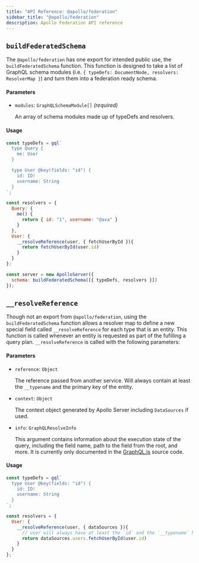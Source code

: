 ```yaml
---
title: "API Reference: @apollo/federation"
sidebar_title: "@apollo/federation"
description: Apollo Federation API reference
---
```


## `buildFederatedSchema`

The `@apollo/federation` has one export for intended public use, the `buildFederatedSchema` function. This function is designed to take a list of GraphQL schema modules (i.e. `{ typeDefs: DocumentNode, resolvers: ResolverMap }`) and turn them into a federation ready schema.

#### Parameters

* `modules`: `GraphQLSchemaModule[]` _(required)_

    An array of schema modules made up of typeDefs and resolvers.

#### Usage

```js
const typeDefs = gql`
  type Query {
    me: User
  }

  type User @key(fields: "id") {
    id: ID!
    username: String
  }
`;

const resolvers = {
  Query: {
    me() {
      return { id: "1", username: "@ava" }
    }
  },
  User: {
    __resolveReference(user, { fetchUserById }){
      return fetchUserById(user.id)
    }
  }
};

const server = new ApolloServer({
  schema: buildFederatedSchema([{ typeDefs, resolvers }])
});
```

## `__resolveReference`

Though not an export from `@apollo/federation`, using the `buildFederatedSchema` function allows a resolver map to define a new special field called `__resolveReference` for each type that is an entity. This function is called whenever an entity is requested as part of the fufilling a query plan. `__resolveReference` is called with the following parameters:

#### Parameters

* `reference`: `Object`

  The reference passed from another service. Will always contain at least the `__typename` and the primary key of the entity.

* `context`: `Object`

  The context object generated by Apollo Server including `DataSources` if used.

* `info`: `GraphQLResolveInfo`

   This argument contains information about the execution state of the query, including the field name, path to the field from the root, and more. It is currently only documented in the [GraphQL.js](https://github.com/graphql/graphql-js/blob/c82ff68f52722c20f10da69c9e50a030a1f218ae/src/type/definition.js#L489-L500) source code.

#### Usage

```js
const typeDefs = gql`
  type User @key(fields: "id") {
    id: ID!
    username: String
  }
`;

const resolvers = {
  User: {
    __resolveReference(user, { dataSources }){
      // user will always have at least the `id` and the `__typename` here
      return dataSources.users.fetchUserById(user.id)
    }
  }
};
```

